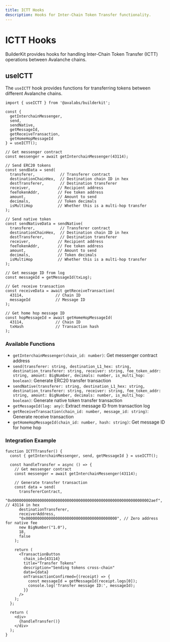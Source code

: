 ```yaml
---
title: ICTT Hooks
description: Hooks for Inter-Chain Token Transfer functionality.
---
```


# ICTT Hooks

BuilderKit provides hooks for handling Inter-Chain Token Transfer (ICTT) operations between Avalanche chains.

## useICTT

The `useICTT` hook provides functions for transferring tokens between different Avalanche chains.

```tsx
import { useICTT } from '@avalabs/builderkit';

const { 
  getInterchainMessenger,
  send,
  sendNative,
  getMessageId,
  getReceiveTransaction,
  getHomeHopMessageId
} = useICTT();

// Get messenger contract
const messenger = await getInterchainMessenger(43114);

// Send ERC20 tokens
const sendData = send(
  transferer,           // Transferer contract
  destinationChainHex,  // Destination chain ID in hex
  destTransferer,       // Destination transferer
  receiver,            // Recipient address
  feeTokenAddr,        // Fee token address
  amount,              // Amount to send
  decimals,            // Token decimals
  isMultiHop           // Whether this is a multi-hop transfer
);

// Send native token
const sendNativeData = sendNative(
  transferer,           // Transferer contract
  destinationChainHex,  // Destination chain ID in hex
  destTransferer,       // Destination transferer
  receiver,            // Recipient address
  feeTokenAddr,        // Fee token address
  amount,              // Amount to send
  decimals,            // Token decimals
  isMultiHop           // Whether this is a multi-hop transfer
);

// Get message ID from log
const messageId = getMessageId(txLog);

// Get receive transaction
const receiveData = await getReceiveTransaction(
  43114,              // Chain ID
  messageId           // Message ID
);

// Get home hop message ID
const hopMessageId = await getHomeHopMessageId(
  43114,              // Chain ID
  txHash              // Transaction hash
);
```

### Available Functions

- `getInterchainMessenger(chain_id: number)`: Get messenger contract address
- `send(transferer: string, destination_L1_hex: string, destination_transferer: string, receiver: string, fee_token_addr: string, amount: BigNumber, decimals: number, is_multi_hop: boolean)`: Generate ERC20 transfer transaction
- `sendNative(transferer: string, destination_L1_hex: string, destination_transferer: string, receiver: string, fee_token_addr: string, amount: BigNumber, decimals: number, is_multi_hop: boolean)`: Generate native token transfer transaction
- `getMessageId(log: any)`: Extract message ID from transaction log
- `getReceiveTransaction(chain_id: number, message_id: string)`: Generate receive transaction
- `getHomeHopMessageId(chain_id: number, hash: string)`: Get message ID for home hop

### Integration Example

```tsx
function ICTTTransfer() {
  const { getInterchainMessenger, send, getMessageId } = useICTT();
  
  const handleTransfer = async () => {
    // Get messenger contract
    const messenger = await getInterchainMessenger(43114);
    
    // Generate transfer transaction
    const data = send(
      transfererContract,
      "0x0000000000000000000000000000000000000000000000000000000000002aef", // 43114 in hex
      destinationTransferer,
      receiverAddress,
      "0x0000000000000000000000000000000000000000", // Zero address for native fee
      new BigNumber("1.0"),
      18,
      false
    );
    
    return (
      <TransactionButton
        chain_id={43114}
        title="Transfer Tokens"
        description="Sending tokens cross-chain"
        data={data}
        onTransactionConfirmed={(receipt) => {
          const messageId = getMessageId(receipt.logs[0]);
          console.log('Transfer message ID:', messageId);
        }}
      />
    );
  };
  
  return (
    <div>
      {handleTransfer()}
    </div>
  );
}
```